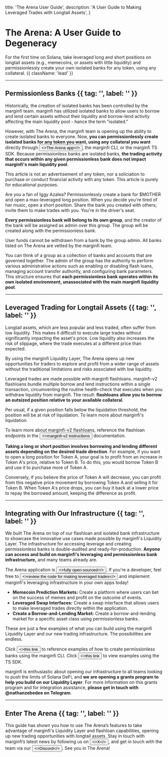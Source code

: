 

  title: 'The Arena User Guide',
  description: 'A User Guide to Making Leveraged Trades with Longtail Assets',
}

# The Arena: A User Guide to Degeneracy

For the first time on Solana, take leveraged long and short positions on longtail assets (e.g., memecoins, or assets with little liquidity) and permissionlessly create your own isolated banks for any token, using any collateral. {{ className: 'lead' }}

---

## Permissionless Banks {{ tag: '', label: '' }}

Historically, the creation of isolated banks has been controlled by the marginfi team. marginfi has utilized isolated banks to allow users to borrow and lend certain assets without their liquidity and borrow-lend activity affecting the main liquidity pool - hance the term "isolated."

However, with The Arena, the marginfi team is opening up the ability to create isolated banks to everyone. Now, **you can permissionlessly create isolated banks for any token you want, using any collateral you want** directly through <Button href="https://www.thearena.trade/" variant="text"><>The Arena app</></Button>, the marginfi CLI, or the marginfi TS SDK.  Because permissionless banks are isolated banks, **the trading activity that occurs within any given permissionless bank does not impact marginfi's main liquidity pool**. 

<Note>
  This article is not an advertisement of any token, nor a soliciation to purchase or conduct financial activity with any token. This article is purely for educational purposes.
</Note>

Are you a fan of Iggy Azalea? Permissionlessly create a bank for $MOTHER and open a max-leveraged long position. When you decide you're tired of her music, open a short position. Share the bank you created with others; invite them to make trades with you. You're in the driver's seat.

**Every permissionless bank will belong to its own group**, and the creator of the bank will be assigned as admin over this group. The group will be created along with the permissionless bank.

<ImageComponent
  src={CreateBankExample}
  alt="photo"
/>

<Note>
    User funds cannot be withdrawn from a bank by the group admin. All banks listed on The Arena are vetted by the marginfi team.
</Note>

You can think of a group as a collection of banks and accounts that are governed together. The admin of the group has the authority to perform various administrative actions such as enabling or disabling flash loans, managing account transfer authority, and configuring bank parameters. This structure ensures that **each permissionless bank operates within its own isolated environment, unassociated with the main marginfi liquidity pool**.

---

## Leveraged Trading for Longtail Assets {{ tag: '', label: '' }}

Longtail assets, which are less popular and less traded, often suffer from low liquidity. This makes it difficult to execute large trades without significantly impacting the asset's price. Low liquidity also increases the risk of slippage, where the trade executes at a different price than expected.

By using the marginfi Liquidity Layer, The Arena opens up new opportunities for traders to explore and profit from a wider range of assets without the traditional limitations and risks associated with low liquidity.

Leveraged trades are made possible with marginfi flashloans. marginfi-v2 flashloans bundle multiple borrow and lend instructions within a single transaction, circumventing the routine health-check that executes when you withdraw liquidity from marginfi. The result: **flashloans allow you to borrow an outsized position relative to your available collateral**. 

Per usual, if a given position falls below the liquidation threshold, the position will be at risk of liquidation. To learn more about marginfi's liquidation 

<Note>
    To learn more about marginfi-v2 flashloans, reference the flashloan endpoints in the <Button href="http://docs.marginfi.com/mfi-v2#instructions" variant="text"><>marginfi-v2 instructions</></Button> documentation.
</Note>

**Taking a long or short position involves borrowing and lending different assets depending on the desired trade direction**. For example, if you want to open a long position for Token A, your goal is to profit from an increase in Token A's price, relative to Token B. To do this, you would borrow Token B and use it to purchase more of Token A. 

Conversely, if you believe the price of Token A will decrease, you can profit from this negative price movement by borrowing Token A and selling it for Token B. When Token A's price drops, you can buy it back at a lower price to repay the borrowed amount, keeping the difference as profit.

---

## Integrating with Our Infrastructure {{ tag: '', label: '' }}

We built The Arena on top of our flashloan and isolated bank infrastructure to showcase the innovative use cases made possible by marginfi's Liquidity Layer. The infrastructure for accessing leverage and creating permissionless banks is double-audited and ready-for-production. **Anyone can access and build on marginfi's leveraging and permissionless bank infrastructure,** and many teams already are. 

The Arena application is <Button href="https://github.com/mrgnlabs/mrgn-ts/tree/feature/arrakeen/apps/marginfi-v2-trading" variant="text"><>fully open-sourced</></Button>. If you're a developer, feel free to <Button href="https://github.com/mrgnlabs/mrgn-ts/blob/91834b3210e2748a4a036386a8d0afb3096cad66/apps/marginfi-v2-trading/src/components/common/TradingBox/tradingBox.utils.tsx" variant="text"><>review the code for making leveraged trades</></Button> and implement marginfi's leveraging infrastructure in your own apps today!

* **Memecoin Prediction Markets:** Create a platform where users can bet on the success of memes and profit on the outcome of events.
* **Leveraged Swap Interfaces:** Create a swap interface that allows users to make leveraged trades directly within the application.
* **Create a Borrow-and-Lending Market:** Create a borrow-and-lending market for a specific asset class using permissionless banks.

These are just a few examples of what you can build using the marginfi Liquidity Layer and our new trading infrastructure. The possibilities are endless.

<Note>
    Click <Button href="http://docs.marginfi.com/rust-sdk#examples" variant="text"><>this link</></Button> to reference examples of how to create permissionless banks using the marginfi CLI. Click <Button href="http://docs.marginfi.com/ts-sdk#examples" variant="text"><>this link</></Button> to view examples using the TS SDK.
</Note>

marginfi is enthusiastic about opening our infrastructure to all teams looking to push the limits of Solana DeFi, and **we are opening a grants program to help you build on our Liquidity Layer**. For more information on this grants program and for integration assistance, **please get in touch with @nathanzebedee on Telegram**.

---

## Enter The Arena {{ tag: '', label: '' }}

This guide has shown you how to use The Arena’s features to take advantage of marginfi's Liquidity Layer and flashloan capabilities, opening up new trading opportunities with longtail assets. Stay in touch with marginfi’s latest news by following us on <Button href="https://x.com/marginfi" variant="text"><>X</></Button>, and get in touch with the team via our <Button href="https://discord.com/invite/mrgn" variant="text"><>Discord</></Button>. See you in The Arena!
